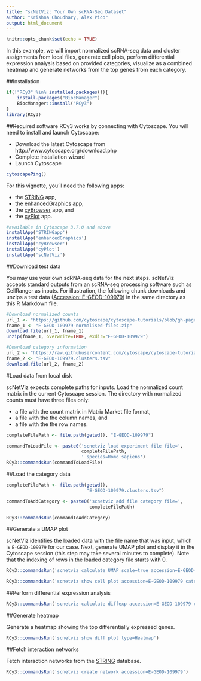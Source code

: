 ```yaml
---
title: "scNetViz: Your Own scRNA-Seq Dataset"
author: "Krishna Choudhary, Alex Pico"
output: html_document
---
```


```r
knitr::opts_chunk$set(echo = TRUE)
```

In this example, we will import normalized scRNA-seq data and cluster assignments from local files, generate cell plots, perform differential expression analysis based on provided categories, visualize as a combined heatmap and generate networks from the top genes from each category.

##Installation
```r
if(!"RCy3" %in% installed.packages()){
    install.packages("BiocManager")
    BiocManager::install("RCy3")
}
library(RCy3)
```

##Required software
RCy3 works by connecting with Cytoscape. You will need to install and launch Cytoscape:

* Download the latest Cytoscape from http://www.cytoscape.org/download.php
* Complete installation wizard
* Launch Cytoscape


```r
cytoscapePing()
```

For this vignette, you’ll need the following apps: 

* the [STRING](https://string-db.org/) app, 
* the [enhancedGraphics](https://www.cgl.ucsf.edu/cytoscape/utilities3/enhancedcg.shtml) app, 
* the [cyBrowser](https://www.cgl.ucsf.edu/cytoscape/utilities3/cybrowser.shtml) app, and
* the [cyPlot](http://apps.cytoscape.org/apps/cyplot) app.

```r
#available in Cytoscape 3.7.0 and above
installApp('STRINGapp')
installApp('enhancedGraphics')
installApp('cyBrowser')
installApp('cyPlot')
installApp('scNetViz')
```

##Download test data

You may use your own scRNA-seq data for the next steps. scNetViz accepts standard outputs from an scRNA-seq processing software such as CellRanger as inputs. For illustration, the following chunk downloads and unzips a test data ([Accession: E-GEOD-109979](https://www.ebi.ac.uk/gxa/sc/experiments/E-GEOD-109979/downloads)) in the same directory as this R Markdown file.

```r
#Download normalized counts
url_1 <- "https://github.com/cytoscape/cytoscape-tutorials/blob/gh-pages/protocols/data/E-GEOD-109979-normalised-files.zip?raw=true"
fname_1 <- "E-GEOD-109979-normalised-files.zip"
download.file(url_1, fname_1)
unzip(fname_1, overwrite=TRUE, exdir="E-GEOD-109979")

#Download category information
url_2 <- "https://raw.githubusercontent.com/cytoscape/cytoscape-tutorials/gh-pages/protocols/data/E-GEOD-109979.clusters.tsv"
fname_2 <- "E-GEOD-109979.clusters.tsv"
download.file(url_2, fname_2)
```

#Load data from local disk

scNetViz expects complete paths for inputs. Load the normalized count matrix in the current Cytoscape session. The directory with normalized counts must have three files only:

* a file with the count matrix in Matrix Market file format, 
* a file with the the column names, and 
* a file with the the row names.

```r
completeFilePath <- file.path(getwd(), "E-GEOD-109979")

commandToLoadFile <- paste0('scnetviz load experiment file file=',
                            completeFilePath,
                            ' species=Homo sapiens')
RCy3::commandsRun(commandToLoadFile)
```


##Load the category data

```r
completeFilePath <- file.path(getwd(), 
                              "E-GEOD-109979.clusters.tsv")

commandToAddCategory <- paste0('scnetviz add file category file=',
                               completeFilePath)

RCy3::commandsRun(commandToAddCategory)
```


##Generate a UMAP plot

scNetViz identifies the loaded data with the file name that was input, which is `E-GEOD-109979` for our case. Next, generate UMAP plot and display it in the Cytoscape session (this step may take several minutes to complete). Note that the indexing of rows in the loaded category file starts with 0.

```r
RCy3::commandsRun('scnetviz calculate UMAP scale=true accession=E-GEOD-109979')

RCy3::commandsRun('scnetviz show cell plot accession=E-GEOD-109979 category=E-GEOD-109979.clusters.tsv categoryRow=0')
```

##Perform differential expression analysis

```r
RCy3::commandsRun('scnetviz calculate diffexp accession=E-GEOD-109979 categoryRow=0')
```

##Generate heatmap

Generate a heatmap showing the top differentially expressed genes.

```r
RCy3::commandsRun('scnetviz show diff plot type=Heatmap')
```

##Fetch interaction networks

Fetch interaction networks from the [STRING](https://string-db.org/) database.

```r
RCy3::commandsRun('scnetviz create network accession=E-GEOD-109979')
```

